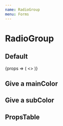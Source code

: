 ```yaml
---
name: RadioGroup
menu: Forms
---
```




# RadioGroup

## Default

<Playground>
  <RadioGroup groupName='localize'>
    {props => (
      <>
        <Radio
          {...props}
          item={{
            label: 'label',
            value: 'value',
          }}
          checked
        />
        <Radio
          {...props}
          item={{
            label: 'label',
            value: 'value',
          }}
        />
        <Radio
          {...props}
          item={{
            label: 'label',
            value: 'value',
          }}
        />
      </>
    )}
  </RadioGroup>
</Playground>

## Give a mainColor

<Playground>
  <Radio
    item={{
      label: 'label',
      value: 'value',
    }}
    mainColor='danger'
    checked
  />
  <Radio
    item={{
      label: 'label',
      value: 'value',
    }}
    mainColor='primary'
    checked
  />
  <Radio
    item={{
      label: 'label',
      value: 'value',
    }}
    mainColor='light_gray'
    checked
  />
  <Radio
    item={{
      label: 'label',
      value: 'value',
    }}
    mainColor='#41FF2B'
    checked
  />
</Playground>

## Give a subColor

<Playground>
  <Radio
    item={{
      label: 'label',
      value: 'value',
    }}
    mainColor='danger'
    subColor='dark_gray'
    checked
  />
  <Radio
    item={{
      label: 'label',
      value: 'value',
    }}
    mainColor='primary'
    subColor='gray'
    checked
  />
  <Radio
    item={{
      label: 'label',
      value: 'value',
    }}
    mainColor='light_gray'
    subColor='purple'
    checked
  />
  <Radio
    item={{
      label: 'label',
      value: 'value',
    }}
    mainColor='#41FF2B'
    subColor='#000'
    checked
  />
</Playground>

## PropsTable

<PropsTable of={RadioGroupPropsTable} />
